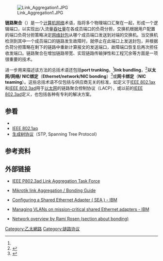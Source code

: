 [[File:Link_Aggregation1.JPG|thumb]]

'''链路聚合'''（{{lang-en|Link Aggregation}}）是一个[[计算机网络|计算机网络]]术语，指将多个物理端口汇聚在一起，形成一个逻辑端口，以实现出/入流量[[吞吐量|吞吐量]]在各成员端口的负荷分担，交换机根据用户配置的端口负荷分担策略决定[[网络封包|网络封包]]从哪个成员端口发送到对端的交换机。当交换机检测到其中一个成员端口的链路发生故障时，就停止在此端口上发送封包，并根据负荷分担策略在剩下的链路中重新计算报文的发送端口，故障端口恢复后再次担任收发端口。链路聚合在增加链路带宽、实现链路传输弹性和工程冗余等方面是一项很重要的技术。

进一步用来描述该方法的总括术语还包括'''port trunking'''，<ref name=Guijarro/>'''link bundling'''，<ref>{{cite web |url=http://www.cisco.com/en/US/docs/ios/12_2sb/feature/guide/sbcelacp.html |title=IEEE 802.3ad Link Bundling |publisher=[[Cisco_Systems|Cisco Systems]] |date=2007-02-27 |accessdate=2012-03-15 |archive-date=2013-10-29 |archive-url=https://web.archive.org/web/20131029194634/http://www.cisco.com/en/US/docs/ios/12_2sb/feature/guide/sbcelacp.html |dead-url=no }}</ref>'''以太网/网络/ NIC绑定'''（'''Ethernet/network/NIC bonding'''）<ref name=Guijarro>{{cite journal |last = Guijarro |first = Manuel |coauthors = Ruben Gaspar et al |year = 2008 |title = Experience and Lessons learnt from running High Availability Databases on Network Attached Storage |journal = [[Journal_of_Physics:_Conference_Series|Journal of Physics: Conference Series]] |volume = 119 |series = Conference Series |publisher = IOP Publishing |doi = 10.1088/1742-6596/119/4/042015 |issue = 4 |url = http://www.iop.org/EJ/article/1742-6596/119/4/042015/jpconf8_119_042015.pdf |format = PDF |accessdate = 2009-08-17 |quote = Network bonding (also known as port trunking) consists of aggregating multiple network interfaces into a single logical bonded interface that correspond to a single IP address. |pages = 042015 |archive-date = 2020-10-07 |archive-url = https://web.archive.org/web/20201007113759/https://www.iop.org/EJ/article/1742-6596/119/4/042015/jpconf8_119_042015.pdf/ |dead-url = no }}</ref>或'''网卡绑定'''（'''NIC teaming'''）。这些总括术语不仅包括与供应商无关的标准，如定义于[[IEEE_802.1ax|IEEE 802.1ax]]和[[IEEE_802.3ad|IEEE 802.3ad]]用于[[以太网|以太网]]的链路聚合控制协议（LACP），或以前的[[IEEE_802.3ad|IEEE 802.3ad]]定义，也包括各种有专利的解决方案。

== 参看 ==
* {{link-en|MC-LAG|MC-LAG}}
* [[IEEE__802.1aq|IEEE  802.1aq]]
* [[生成树协议|生成树协议]]（STP, Spanning Tree Protocol）

== 参考资料 ==
{{reflist}}

== 外部链接 ==
* {{En}}[http://grouper.ieee.org/groups/802/3/ad/index.html IEEE P802.3ad Link Aggregation Task Force] {{Wayback|url=http://grouper.ieee.org/groups/802/3/ad/index.html |date=20140105123644 }}
* {{En}}[http://wiki.mikrotik.com/wiki/Manual:Interface/Bonding Mikrotik link Aggregation / Bonding Guide] {{Wayback|url=http://wiki.mikrotik.com/wiki/Manual:Interface/Bonding |date=20140301120807 }}
* {{En}}[https://web.archive.org/web/20190701201158/https://www.ibm.com/support/knowledgecenter/POWER5/iphc3_p5/iphc3_vios_configuring_sea.htm?origURL=api%2Fredirect%2Fpowersys%2Fv3r1m5%2Findex.jsp Configuring a Shared Ethernet Adapter ( SEA ) - IBM]
* {{En}}[http://www.ibm.com/developerworks/aix/library/au-managevlans/index.html?ca=drs Managing VLANs on mission-critical shared Ethernet adapters - IBM] {{Wayback|url=http://www.ibm.com/developerworks/aix/library/au-managevlans/index.html?ca=drs |date=20130614131917 }}
* {{En}}[https://web.archive.org/web/20121019131903/http://www.linuxfoundation.org/collaborate/workgroups/networking/networkoverview Network overview by Rami Rosen (section about bonding)]

{{IEEE標準}}

{{DEFAULTSORT:链路聚合}}

[[Category:乙太網路|Category:乙太網路]]
[[Category:链路协议|Category:链路协议]]